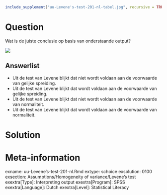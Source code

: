 ```r
include_supplement("uu-Levene's-test-201-nl-tabel.jpg", recursive = TRUE)
```



Question
========
Wat is de juiste conclusie op basis van onderstaande output? 

![](uu-Levene's-test-201-nl-tabel.jpg)

Answerlist
----------
* Uit de test van Levene blijkt dat niet wordt voldaan aan de voorwaarde van gelijke spreiding.
* Uit de test van Levene blijkt dat wordt voldaan aan de voorwaarde van gelijke spreiding.
* Uit de test van Levene blijkt dat niet wordt voldaan aan de voorwaarde van normaliteit.
* Uit de test van Levene blijkt dat wordt voldaan aan de voorwaarde van normaliteit.


Solution
========



Meta-information
================
exname: uu-Levene's-test-201-nl.Rmd
extype: schoice
exsolution: 0100
exsection: Assumptions/Homogeneity of variance/Levene's test
exextra[Type]: Interpreting output
exextra[Program]: SPSS
exextra[Language]: Dutch
exextra[Level]: Statistical Literacy
